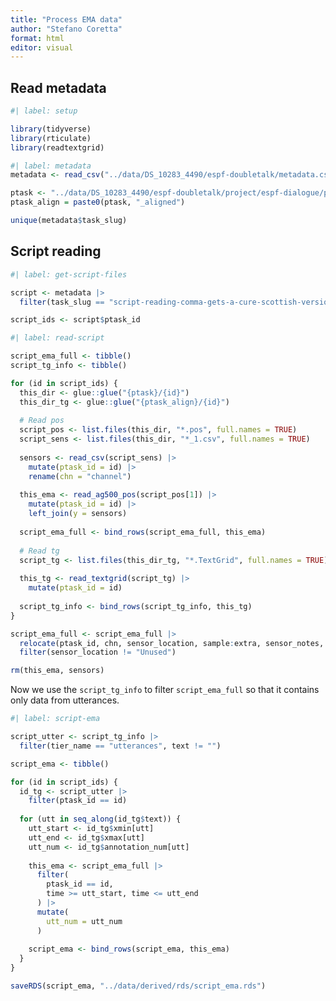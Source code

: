 ```yaml
---
title: "Process EMA data"
author: "Stefano Coretta"
format: html
editor: visual
---
```


## Read metadata

```r
#| label: setup

library(tidyverse)
library(rticulate)
library(readtextgrid)
```

```r
#| label: metadata
metadata <- read_csv("../data/DS_10283_4490/espf-doubletalk/metadata.csv")

ptask <- "../data/DS_10283_4490/espf-doubletalk/project/espf-dialogue/participant_task"
ptask_align = paste0(ptask, "_aligned")

unique(metadata$task_slug)
```

## Script reading

```r
#| label: get-script-files

script <- metadata |> 
  filter(task_slug == "script-reading-comma-gets-a-cure-scottish-version")

script_ids <- script$ptask_id
```

```r
#| label: read-script

script_ema_full <- tibble()
script_tg_info <- tibble()

for (id in script_ids) {
  this_dir <- glue::glue("{ptask}/{id}")
  this_dir_tg <- glue::glue("{ptask_align}/{id}")
  
  # Read pos
  script_pos <- list.files(this_dir, "*.pos", full.names = TRUE)
  script_sens <- list.files(this_dir, "*_1.csv", full.names = TRUE)
  
  sensors <- read_csv(script_sens) |> 
    mutate(ptask_id = id) |> 
    rename(chn = "channel")
  
  this_ema <- read_ag500_pos(script_pos[1]) |> 
    mutate(ptask_id = id) |> 
    left_join(y = sensors)
  
  script_ema_full <- bind_rows(script_ema_full, this_ema)
  
  # Read tg
  script_tg <- list.files(this_dir_tg, "*.TextGrid", full.names = TRUE)
  
  this_tg <- read_textgrid(script_tg) |> 
    mutate(ptask_id = id)
  
  script_tg_info <- bind_rows(script_tg_info, this_tg)
}

script_ema_full <- script_ema_full |> 
  relocate(ptask_id, chn, sensor_location, sample:extra, sensor_notes, file) |> 
  filter(sensor_location != "Unused")

rm(this_ema, sensors)
```

Now we use the `script_tg_info` to filter `script_ema_full` so that it contains only data from utterances.

```r
#| label: script-ema

script_utter <- script_tg_info |>
  filter(tier_name == "utterances", text != "")

script_ema <- tibble()

for (id in script_ids) {
  id_tg <- script_utter |> 
    filter(ptask_id == id)
  
  for (utt in seq_along(id_tg$text)) {
    utt_start <- id_tg$xmin[utt]
    utt_end <- id_tg$xmax[utt]
    utt_num <- id_tg$annotation_num[utt]
    
    this_ema <- script_ema_full |>
      filter(
        ptask_id == id,
        time >= utt_start, time <= utt_end
      ) |> 
      mutate(
        utt_num = utt_num
      )
    
    script_ema <- bind_rows(script_ema, this_ema)
  }
}

saveRDS(script_ema, "../data/derived/rds/script_ema.rds")
```
